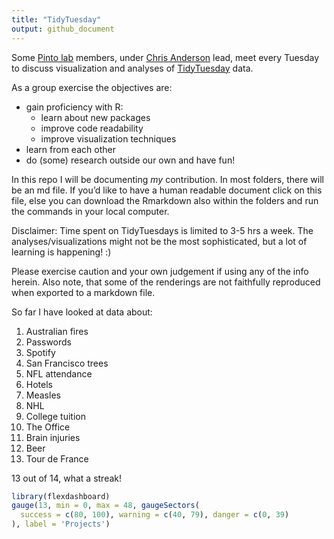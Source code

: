 ```yaml
---
title: "TidyTuesday"
output: github_document
---
```


Some [Pinto lab](https://www.pintolab.com/) members, under [Chris Anderson](https://github.com/chrisLanderson) lead, meet every Tuesday to discuss visualization and analyses of [TidyTuesday](https://github.com/rfordatascience/tidytuesday) data.  

As a group exercise the objectives are:  

* gain proficiency with R:  
    + learn about new packages
    + improve code readability
    + improve visualization techniques  
* learn from each other  
* do (some) research outside our own and have fun!

In this repo I will be documenting *my* contribution. In most folders, there will be an md file. If you'd like to have a human readable document click on this file, else you can download the Rmarkdown also within the folders and run the commands in your local computer.  

Disclaimer: Time spent on TidyTuesdays is limited to 3-5 hrs a week. The analyses/visualizations might not be the most sophisticated, but a lot of learning is happening! :)  

Please exercise caution and your own judgement if using any of the info herein. Also note, that some of the renderings are not faithfully reproduced when exported to a markdown file. 

So far I have looked at data about:

1. Australian fires  
2. Passwords  
3. Spotify  
4. San Francisco trees  
5. NFL attendance  
6. Hotels  
7. Measles  
8. NHL  
9. College tuition  
10. The Office  
11. Brain injuries  
12. Beer  
13. Tour de France


13 out of 14, what a streak!

```r
library(flexdashboard)
gauge(13, min = 0, max = 48, gaugeSectors(
  success = c(80, 100), warning = c(40, 79), danger = c(0, 39)
), label = 'Projects')
```

